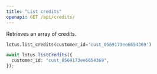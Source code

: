 ```yaml
---
title: "List credits"
openapi: GET /api/credits/
---
```


Retrieves an array of credits.

<CodeGroup>

```py Python
lotus.list_credits(customer_id='cust_0569173ee6654369')
```

```ts Typescript
await lotus.listCredits({
  customer_id: "cust_0569173ee6654369",
});
```

</CodeGroup>

